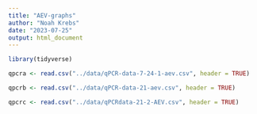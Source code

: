 ```yaml
---
title: "AEV-graphs"
author: "Noah Krebs"
date: "2023-07-25"
output: html_document
---
```

```r
library(tidyverse)
```

```r
qpcra <- read.csv("../data/qPCR-data-7-24-1-aev.csv", header = TRUE)

qpcrb <- read.csv("../data/qPCR-data-21-aev.csv", header = TRUE)

qpcrc <- read.csv("../data/qPCRdata-21-2-AEV.csv", header = TRUE)
```

